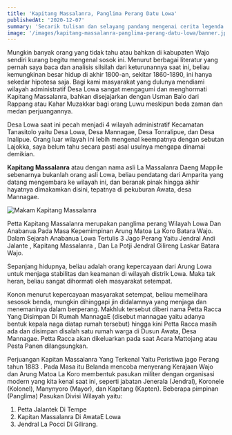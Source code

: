 ```yaml
---
title: 'Kapitang Massalanra, Panglima Perang Datu Lowa'
publishedAt: '2020-12-07'
summary: 'Secarik tulisan dan selayang pandang mengenai cerita legenda di kampungku, Lajokka'
image: '/images/kapitang-massalanra-panglima-perang-datu-lowa/banner.jpg'
---
```


Mungkin banyak orang yang tidak tahu atau bahkan di kabupaten Wajo sendiri kurang begitu mengenal sosok ini. Menurut berbagai literatur yang pernah saya baca dan analisis silsilah dari keturunannya saat ini, beliau kemungkinan besar hidup
di akhir 1800-an, sekitar 1860-1890, ini hanya sekedar hipotesa saja. Bagi kami masyarakat yang dulunya mendiami wilayah administratif Desa Lowa sangat mengagumi dan menghormati Kapitang Massalanra, bahkan disejajarkan dengan Usman Balo dari Rappang atau Kahar Muzakkar bagi orang Luwu meskipun beda zaman dan medan perjuangannya.

Desa Lowa saat ini pecah menjadi 4 wilayah administratif Kecamatan Tanasitolo yaitu Desa Lowa, Desa Mannagae, Desa Tonralipue, dan Desa Inalipue.
Orang luar wilayah ini lebih mengenal keempatnya dengan sebutan Lajokka, saya belum tahu secara pasti asal usulnya mengapa dinamai demikian.

**Kapitang Massalanra** atau dengan nama asli La Massalanra Daeng Mappile sebenarnya bukanlah orang asli Lowa, beliau pendatang dari Amparita yang datang mengembara ke wilayah ini, dan beranak pinak hingga akhir hayatnya dimakamkan disini, tepatnya di pekuburan Awata, desa Mannagae.

![Makam Kapitang Massalanra](/images/kapitang-massalanra-panglima-perang-datu-lowa/makam.jpg)

Petta Kapitang Massalanra merupakan panglima perang Wilayah Lowa Dan Anabanua.Pada Masa Kepemimpinan Arung Matoa La Koro Batara Wajo. Dalam Sejarah Anabanua Lowa Tertulis 3 Jago Perang Yaitu Jendral Andi Jalante , Kapitang Massalanra , Dan La Potji Jendral Gilireng Laskar Batara Wajo.

Sepanjang hidupnya, beliau adalah orang kepercayaan dari Arung Lowa untuk menjaga stabilitas dan keamanan di wilayah distrik Lowa. Maka tak heran, beliau sangat dihormati oleh masyarakat setempat.

Konon menurut kepercayaan masyarakat setempat, beliau memelihara sesosok benda, mungkin dihinggapi jin didalamnya yang menjaga dan menemaninya dalam berperang. Makhluk tersebut diberi nama Petta Racca Yang Disimpan Di Rumah MannagaE (disebut mannagae yaitu adanya bentuk kepala naga diatap rumah tersebut) hingga kini Petta Racca masih ada dan disimpan disalah satu rumah warga di Dusun Awata, Desa Mannagae. Petta Racca akan dikeluarkan pada saat Acara Mattojang atau Pesta Panen dilangsungkan.

Perjuangan Kapitan Massalanra Yang Terkenal Yaitu Peristiwa jago Perang tahun 1883 . Pada Masa itu Belanda mencoba menyerang Kerajaan Wajo dan Arung Matoa La Koro membentuk pasukan militer dengan organisasi modern yang kita kenal saat ini, seperti jabatan Jenerala (Jendral), Koronele (Kolonel), Manynyoro (Mayor), dan Kapitang (Kapten). Beberapa pimpinan (Panglima) Pasukan Divisi Wilayah yaitu:

1. Petta Jalantek Di Tempe
1. Kapitan Massalanra Di AwataE Lowa
1. Jendral La Pocci Di Gilirang.
